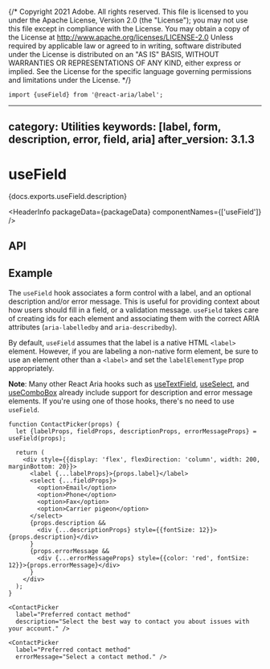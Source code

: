 {/* Copyright 2021 Adobe. All rights reserved.
This file is licensed to you under the Apache License, Version 2.0 (the "License");
you may not use this file except in compliance with the License. You may obtain a copy
of the License at http://www.apache.org/licenses/LICENSE-2.0
Unless required by applicable law or agreed to in writing, software distributed under
the License is distributed on an "AS IS" BASIS, WITHOUT WARRANTIES OR REPRESENTATIONS
OF ANY KIND, either express or implied. See the License for the specific language
governing permissions and limitations under the License. */}



```tsx import
import {useField} from '@react-aria/label';
```

---
category: Utilities
keywords: [label, form, description, error, field, aria]
after_version: 3.1.3
---

# useField

<PageDescription>{docs.exports.useField.description}</PageDescription>

<HeaderInfo
  packageData={packageData}
  componentNames={['useField']} />

## API

<FunctionAPI function={docs.exports.useField} links={docs.links} />

## Example

The `useField` hook associates a form control with a label, and an optional description and/or error message. This is useful for providing context about how users should fill in a field, or a validation message. `useField` takes care of creating ids for each element and associating them with the correct ARIA attributes (`aria-labelledby` and `aria-describedby`).

By default, `useField` assumes that the label is a native HTML `<label>` element. However, if you are labeling a non-native form element, be sure to use an element other than a `<label>` and set the `labelElementType` prop appropriately.

**Note**: Many other React Aria hooks such as [useTextField](useTextField.html), [useSelect](useSelect.html), and [useComboBox](useComboBox.html) already include support for description and error message elements. If you're using one of those hooks, there's no need to use `useField`.

```tsx example
function ContactPicker(props) {
  let {labelProps, fieldProps, descriptionProps, errorMessageProps} = useField(props);

  return (
    <div style={{display: 'flex', flexDirection: 'column', width: 200, marginBottom: 20}}>
      <label {...labelProps}>{props.label}</label>
      <select {...fieldProps}>
        <option>Email</option>
        <option>Phone</option>
        <option>Fax</option>
        <option>Carrier pigeon</option>
      </select>
      {props.description &&
        <div {...descriptionProps} style={{fontSize: 12}}>{props.description}</div>
      }
      {props.errorMessage &&
        <div {...errorMessageProps} style={{color: 'red', fontSize: 12}}>{props.errorMessage}</div>
      }
    </div>
  );
}

<ContactPicker
  label="Preferred contact method"
  description="Select the best way to contact you about issues with your account." />

<ContactPicker
  label="Preferred contact method"
  errorMessage="Select a contact method." />
```
